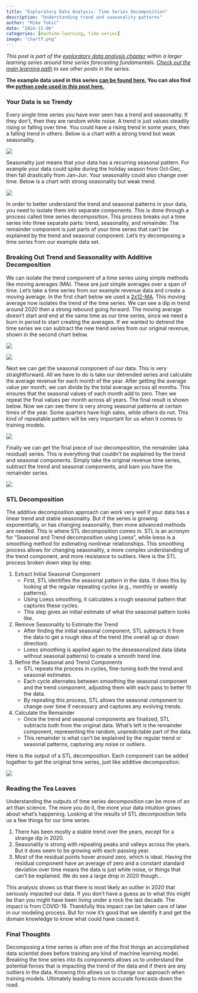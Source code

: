 ```yaml
---
title: "Exploratory Data Analysis: Time Series Decomposition"
description: "Understanding trend and seasonality patterns"
author: "Mike Tokic"
date: "2024-11-06"
categories: [machine-learning, time-series]
image: "chart7.png"
---
```


*This post is part of the [exploratory data analysis chapter](https://mftokic.github.io/posts/2024-10-03-ts-fundamentals-eda/) within a larger learning series around time series forecasting fundamentals. [Check out the main learning path](https://mftokic.github.io/posts/2024-09-25-ts-fundamentals/) to see other posts in the series.* 

**The example data used in this series [can be found here.](https://github.com/mftokic/mftokic.github.io/blob/main/posts/2024-10-02-ts-fundamentals-whats-a-time-series/example_ts_data.csv) You can also find the [python code used in this post here.](https://github.com/mftokic/mftokic.github.io/blob/main/notebooks/2024-11-06-ts-fundamentals-decomposition.ipynb)**

### Your Data is so Trendy

Every single time series you have ever seen has a trend and seasonality. If they don't, then they are random white noise. A trend is just values steadily rising or falling over time. You could have a rising trend in some years, then a falling trend in others. Below is a chart with a strong trend but weak seasonality. 

![](./chart1.png)

Seasonality just means that your data has a recurring seasonal pattern. For example your data could spike during the holiday season from Oct-Dec, then fall drastically from Jan-Jun. Your seasonality could also change over time. Below is a chart with strong seasonality but weak trend. 

![](./chart2.png)

In order to better understand the trend and seasonal patterns in your data, you need to isolate them into separate components. This is done through a process called time series decomposition. This process breaks out a time series into three separate parts: trend, seasonality, and remainder. The remainder component is just parts of your time series that can't be explained by the trend and seasonal component. Let's try decomposing a time series from our example data set. 

### Breaking Out Trend and Seasonality with Additive Decomposition

We can isolate the trend component of a time series using simple methods like moving averages (MA). These are just simple averages over a span of time. Let's take a time series from our example revenue data and create a moving average. In the first chart below we used a [2x12-MA](https://otexts.com/fpp3/moving-averages.html#estimating-the-trend-cycle-with-seasonal-data). This moving average now isolates the trend of the time series. We can see a dip in trend around 2020 then a strong rebound going forward. The moving average doesn't start and end at the same time as our time series, since we need a burn in period to start creating the averages. If we wanted to detrend the time series we can subtract the new trend series from our original revenue, shown in the second chart below. 

![](./chart3.png)

![](./chart4.png)

Next we can get the seasonal component of our data. This is very straightforward. All we have to do is take our detrended series and calculate the average revenue for each month of the year. After getting the average value per month, we can divide by the total average across all months. This ensures that the seasonal values of each month add to zero. Then we repeat the final values per month across all years. The final result is shown below. Now we can see there is very strong seasonal patterns at certain times of the year. Some quarters have high sales, while others do not. This kind of repeatable pattern will be very important for us when it comes to training models. 

![](./chart5.png)

Finally we can get the final piece of our decomposition, the remainder (aka residual) series. This is everything that couldn't be explained by the trend and seasonal components. Simply take the original revenue time series, subtract the trend and seasonal components, and bam you have the remainder series.

![](./chart6.png)

### STL Decomposition

The additive decomposition approach can work very well if your data has a linear trend and stable seasonality. But if the series is growing exponentially, or has changing seasonality, then more advanced methods are needed. This is where STL decomposition comes in. STL is an acronym for “Seasonal and Trend decomposition using Loess”, while loess is a smoothing method for estimating nonlinear relationships. This smoothing process allows for changing seasonality, a more complex understanding of the trend component, and more resistance to outliers. Here is the STL process broken down step by step. 

1. Extract Initial Seasonal Component
    - First, STL identifies the seasonal pattern in the data. It does this by looking at the regular repeating cycles (e.g., monthly or weekly patterns).
    - Using Loess smoothing, it calculates a rough seasonal pattern that captures these cycles.
    - This step gives an initial estimate of what the seasonal pattern looks like.
2. Remove Seasonality to Estimate the Trend
    - After finding the initial seasonal component, STL subtracts it from the data to get a rough idea of the trend (the overall up or down direction).
    - Loess smoothing is applied again to the deseasonalized data (data without seasonal patterns) to create a smooth trend line.
3. Refine the Seasonal and Trend Components
    - STL repeats the process in cycles, fine-tuning both the trend and seasonal estimates.
    - Each cycle alternates between smoothing the seasonal component and the trend component, adjusting them with each pass to better fit the data.
    - By repeating this process, STL allows the seasonal component to change over time if necessary and captures any evolving trends.
4. Calculate the Remainder
    - Once the trend and seasonal components are finalized, STL subtracts both from the original data. What’s left is the remainder component, representing the random, unpredictable part of the data.
    - This remainder is what can’t be explained by the regular trend or seasonal patterns, capturing any noise or outliers. 

Here is the output of a STL decomposition. Each component can be added together to get the original time series, just like additive decomposition. 

![](./chart7.png)

### Reading the Tea Leaves

Understanding the outputs of time series decomposition can be more of an art than science. The more you do it, the more your data intuition grows about what's happening. Looking at the results of STL decomposition tells us a few things for our time series. 

1. There has been mostly a stable trend over the years, except for a strange dip in 2020. 
2. Seasonality is strong with repeating peaks and valleys across the years. But it does seem to be growing with each passing year. 
3. Most of the residual points hover around zero, which is ideal. Having the residual component have an average of zero and a constant standard deviation over time means the data is just white noise, or things that can't be explained. We do see a large drop in 2020 though...

This analysis shows us that there is most likely an outlier in 2020 that seriously impacted our data. If you don't have a guess as to what this might be than you might have been living under a rock the last decade. The impact is from COVID-19. Thankfully this impact can be taken care of later in our modeling process. But for now it's good that we identify it and get the domain knowledge to know what could have caused it. 

### Final Thoughts

Decomposing a time series is often one of the first things an accomplished data scientist does before training any kind of machine learning model. Breaking the time series into its components allows us to understand the potential forces that is impacting the trend of the data and if there are any outliers in the data. Knowing this allows us to change our approach when training models. Ultimately leading to more accurate forecasts down the road. 